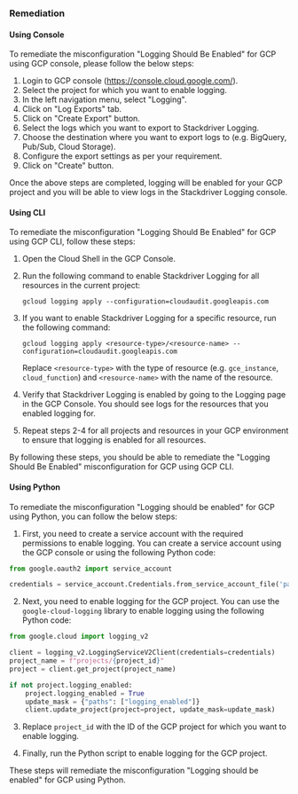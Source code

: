 ### Remediation

#### Using Console

To remediate the misconfiguration "Logging Should Be Enabled" for GCP using GCP console, please follow the below steps:

1. Login to GCP console (https://console.cloud.google.com/).
2. Select the project for which you want to enable logging.
3. In the left navigation menu, select "Logging".
4. Click on "Log Exports" tab.
5. Click on "Create Export" button.
6. Select the logs which you want to export to Stackdriver Logging.
7. Choose the destination where you want to export logs to (e.g. BigQuery, Pub/Sub, Cloud Storage).
8. Configure the export settings as per your requirement.
9. Click on "Create" button.

Once the above steps are completed, logging will be enabled for your GCP project and you will be able to view logs in the Stackdriver Logging console.

#### Using CLI

To remediate the misconfiguration "Logging Should Be Enabled" for GCP using GCP CLI, follow these steps:

1. Open the Cloud Shell in the GCP Console.

2. Run the following command to enable Stackdriver Logging for all resources in the current project:

   ```
   gcloud logging apply --configuration=cloudaudit.googleapis.com
   ```

3. If you want to enable Stackdriver Logging for a specific resource, run the following command:

   ```
   gcloud logging apply <resource-type>/<resource-name> --configuration=cloudaudit.googleapis.com
   ```

   Replace `<resource-type>` with the type of resource (e.g. `gce_instance`, `cloud_function`) and `<resource-name>` with the name of the resource.

4. Verify that Stackdriver Logging is enabled by going to the Logging page in the GCP Console. You should see logs for the resources that you enabled logging for.

5. Repeat steps 2-4 for all projects and resources in your GCP environment to ensure that logging is enabled for all resources.

By following these steps, you should be able to remediate the "Logging Should Be Enabled" misconfiguration for GCP using GCP CLI.

#### Using Python

To remediate the misconfiguration "Logging should be enabled" for GCP using Python, you can follow the below steps:

1. First, you need to create a service account with the required permissions to enable logging. You can create a service account using the GCP console or using the following Python code:

```python
from google.oauth2 import service_account

credentials = service_account.Credentials.from_service_account_file('path/to/service_account.json')
```

2. Next, you need to enable logging for the GCP project. You can use the `google-cloud-logging` library to enable logging using the following Python code:

```python
from google.cloud import logging_v2

client = logging_v2.LoggingServiceV2Client(credentials=credentials)
project_name = f"projects/{project_id}"
project = client.get_project(project_name)

if not project.logging_enabled:
    project.logging_enabled = True
    update_mask = {"paths": ["logging_enabled"]}
    client.update_project(project=project, update_mask=update_mask)
```

3. Replace `project_id` with the ID of the GCP project for which you want to enable logging.

4. Finally, run the Python script to enable logging for the GCP project. 

These steps will remediate the misconfiguration "Logging should be enabled" for GCP using Python.

